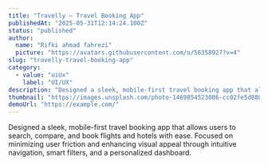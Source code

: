 ```yaml
---
title: "Travelly – Travel Booking App"
publishedAt: "2025-05-31T12:14:24.100Z"
status: "published"
author:
  name: "Rifki ahmad fahrezi"
  picture: "https://avatars.githubusercontent.com/u/56358927?v=4"
slug: "travelly-travel-booking-app"
category:
  - value: "uiUx"
    label: "UI/UX"
description: "Designed a sleek, mobile-first travel booking app that allows users to search, compare, and book flights and hotels with ease. Focused on minimizing user friction and enhancing visual appeal through intuitive navigation, smart filters, and a personalized dashboard."
thumbnail: "https://images.unsplash.com/photo-1469854523086-cc02fe5d8800?q=80&w=2021&auto=format&fit=crop&ixlib=rb-4.1.0&ixid=M3wxMjA3fDB8MHxwaG90by1wYWdlfHx8fGVufDB8fHx8fA%3D%3D"
demoUrl: "https://example.com/"
---
```


Designed a sleek, mobile-first travel booking app that allows users to search, compare, and book flights and hotels with ease. Focused on minimizing user friction and enhancing visual appeal through intuitive navigation, smart filters, and a personalized dashboard.